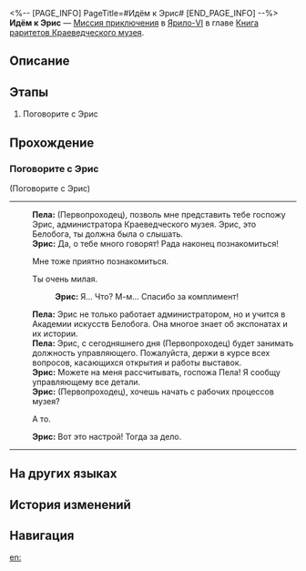<%-- [PAGE_INFO]
PageTitle=#Идём к Эрис#
[END_PAGE_INFO] --%>
{{Дополнить|Диалоги.}}
{{Миссия Инфобокс
|id              = 2011906
|Название        = 
|Изображение     = Миссия Идём к Эрис.png
|Тип             = Миссия приключения
|Событие         = 
|Глава           = Книга раритетов Краеведческого музея
|Условия         = Завершена [[Миссия приключения]] «[[Плохо не клади, вора в грех не вводи I]]»
|Персонажи       = Пела; Первопроходец; Эрис
|СтартЛокация    = [[Ярило-VI]] — [[Краеведческий музей]]
|Мир             = Ярило-VI
|Предыдущая      = Плохо не клади, вора в грех не вводи I
|Следующая       = 
|Награды         = 
}}
'''Идём к Эрис''' — [[Миссия приключения]] в [[Ярило-VI]] в главе [[Книга раритетов Краеведческого музея]].

==Описание==
{{Описание|<!--официальное описание из Перекрёстка судеб-->}}

==Этапы==
# Поговорите с Эрис

==Прохождение==
{{Дополнить}}

===Поговорите с Эрис===
{{Описание миссии|тип=Миссия приключения|локация=Краеведческий музей|Вы помогли Краеведческому музею Белобога вернуть ценный украденный артефакт.<br />Вы узнали от Пелы, что, поскольку музей вот-вот откроется для публики, им нужен управляющий на неполный рабочий день.<br />Это вызывает у вас любопытство. Поздоровайтесь с администратором Эрис.}}
{{Диалог Начало}}

;(Поговорите с Эрис)
----
:'''Пела:''' (Первопроходец), позволь мне представить тебе госпожу Эрис, администратора Краеведческого музея. Эрис, это {{MC|ж=спасительница|м=спаситель}} Белобога, ты должна была о {{MC|ж=ней|м=нём}} слышать.
:'''Эрис:''' Да, о тебе много говорят! Рада наконец познакомиться!
:{{Диалог|Стрелка}} Мне тоже приятно познакомиться.
:{{Диалог|Стрелка}} Ты очень милая.
::'''Эрис:''' Я... Что? М-м... Спасибо за комплимент!
:'''Пела:''' Эрис не только работает администратором, но и учится в Академии искусств Белобога. Она многое знает об экспонатах и их истории.
:'''Пела:''' Эрис, с сегодняшнего дня (Первопроходец) будет занимать должность управляющего. Пожалуйста, держи {{MC|ж=её|м=его}} в курсе всех вопросов, касающихся открытия и работы выставок.
:'''Эрис:''' Можете на меня рассчитывать, госпожа Пела! Я сообщу управляющему все детали.
:'''Эрис:''' (Первопроходец), хочешь начать с рабочих процессов музея?
:{{Диалог|Стрелка}} А то.
:'''Эрис:''' Вот это настрой! Тогда за дело.
----
{{Диалог Конец}}

==На других языках==
{{На других языках
|en   = To Eris
|zhs  = 致艾丽斯
|zht  = 給愛麗絲
|ja   = エリスのために
|ko   = 이리스에게
|es   = Para Eris
|fr   = Prochain arrêt, Éris
|ru   = Идём к Эрис
|th   = ถึง Eris
|vi   = Gửi Eris
|de   = An Eris
|id   = Kepada Eris
|pt   = Para Eris
}}

==История изменений==
{{История изменений|3.5}}

==Навигация==
{{Миссия приключения Навбокс|Глава }}

[[en:]]
